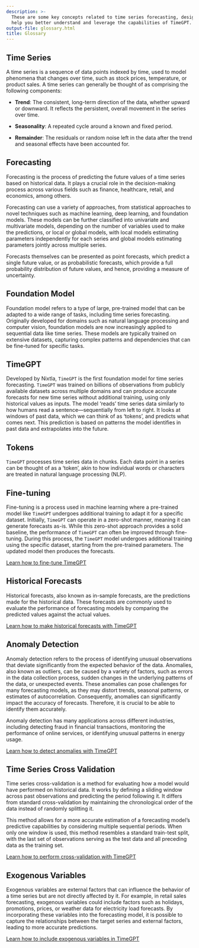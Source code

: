 ```yaml
---
description: >-
  These are some key concepts related to time series forecasting, designed to
  help you better understand and leverage the capabilities of TimeGPT.
output-file: glossary.html
title: Glossary
---
```



## Time Series

A time series is a sequence of data points indexed by time, used to
model phenomena that changes over time, such as stock prices,
temperature, or product sales. A time series can generally be thought of
as comprising the following components:

-   **Trend**: The consistent, long-term direction of the data, whether
    upward or downward. It reflects the persistent, overall movement in
    the series over time.

-   **Seasonality**: A repeated cycle around a known and fixed period.

-   **Remainder**: The residuals or random noise left in the data after
    the trend and seasonal effects have been accounted for.

## Forecasting

Forecasting is the process of predicting the future values of a time
series based on historical data. It plays a crucial role in the
decision-making process across various fields such as finance,
healthcare, retail, and economics, among others.

Forecasting can use a variety of approaches, from statistical approaches
to novel techniques such as machine learning, deep learning, and
foundation models. These models can be further classified into
univariate and multivariate models, depending on the number of variables
used to make the predictions, or local or global models, with local
models estimating parameters independently for each series and global
models estimating parameters jointly across multiple series.

Forecasts themselves can be presented as point forecasts, which predict
a single future value, or as probabilistic forecasts, which provide a
full probability distribution of future values, and hence, providing a
measure of uncertainty.

## Foundation Model

Foundation model refers to a type of large, pre-trained model that can
be adapted to a wide range of tasks, including time series forecasting.
Originally developed for domains such as natural language processing and
computer vision, foundation models are now increasingly applied to
sequential data like time series. These models are typically trained on
extensive datasets, capturing complex patterns and dependencies that can
be fine-tuned for specific tasks.

## TimeGPT

Developed by Nixtla, `TimeGPT` is the first foundation model for time
series forecasting. `TimeGPT` was trained on billions of observations
from publicly available datasets across multiple domains and can produce
accurate forecasts for new time series without additional training,
using only historical values as inputs. The model ‘reads’ time series
data similarly to how humans read a sentence—sequentially from left to
right. It looks at windows of past data, which we can think of as
‘tokens’, and predicts what comes next. This prediction is based on
patterns the model identifies in past data and extrapolates into the
future.

## Tokens

`TimeGPT` processes time series data in chunks. Each data point in a
series can be thought of as a ‘token’, akin to how individual words or
characters are treated in natural language processing (NLP).

## Fine-tuning

Fine-tuning is a process used in machine learning where a pre-trained
model like `TimeGPT` undergoes additional training to adapt it for a
specific dataset. Initially, `TimeGPT` can operate in a zero-shot
manner, meaning it can generate forecasts as-is. While this zero-shot
approach provides a solid baseline, the performance of `TimeGPT` can
often be improved through fine-tuning. During this process, the
`TimeGPT` model undergoes additional training using the specific
dataset, starting from the pre-trained parameters. The updated model
then produces the forecasts.

[Learn how to fine-tune
TimeGPT](https://docs.nixtla.io/docs/tutorials-fine_tuning)

## Historical Forecasts

Historical forecasts, also known as in-sample forecasts, are the
predictions made for the historical data. These forecasts are commonly
used to evaluate the performance of forecasting models by comparing the
predicted values against the actual values.

[Learn how to make historical forecasts with
TimeGPT](https://docs.nixtla.io/docs/tutorials-historical_forecast)

## Anomaly Detection

Anomaly detection refers to the process of identifying unusual
observations that deviate significantly from the expected behavior of
the data. Anomalies, also known as outliers, can be caused by a variety
of factors, such as errors in the data collection process, sudden
changes in the underlying patterns of the data, or unexpected events.
These anomalies can pose challenges for many forecasting models, as they
may distort trends, seasonal patterns, or estimates of autocorrelation.
Consequently, anomalies can significantly impact the accuracy of
forecasts. Therefore, it is crucial to be able to identify them
accurately.

Anomaly detection has many applications across different industries,
including detecting fraud in financial transactions, monitoring the
performance of online services, or identifying unusual patterns in
energy usage.

[Learn how to detect anomalies with
TimeGPT](https://docs.nixtla.io/docs/capabilities-anomaly-detection-anomaly_detection)

## Time Series Cross Validation

Time series cross-validation is a method for evaluating how a model
would have performed on historical data. It works by defining a sliding
window across past observations and predicting the period following it.
It differs from standard cross-validation by maintaining the
chronological order of the data instead of randomly splitting it.

This method allows for a more accurate estimation of a forecasting
model’s predictive capabilities by considering multiple sequential
periods. When only one window is used, this method resembles a standard
train-test split, with the last set of observations serving as the test
data and all preceding data as the training set.

[Learn how to perform cross-validation with
TimeGPT](https://docs.nixtla.io/docs/tutorials-cross_validation)

## Exogenous Variables

Exogenous variables are external factors that can influence the behavior
of a time series but are not directly affected by it. For example, in
retail sales forecasting, exogenous variables could include factors such
as holidays, promotions, prices, or weather data for electricity load
forecasts. By incorporating these variables into the forecasting model,
it is possible to capture the relationships between the target series
and external factors, leading to more accurate predictions.

[Learn how to include exogenous variables in
TimeGPT](https://docs.nixtla.io/docs/tutorials-exogenous_variables)

